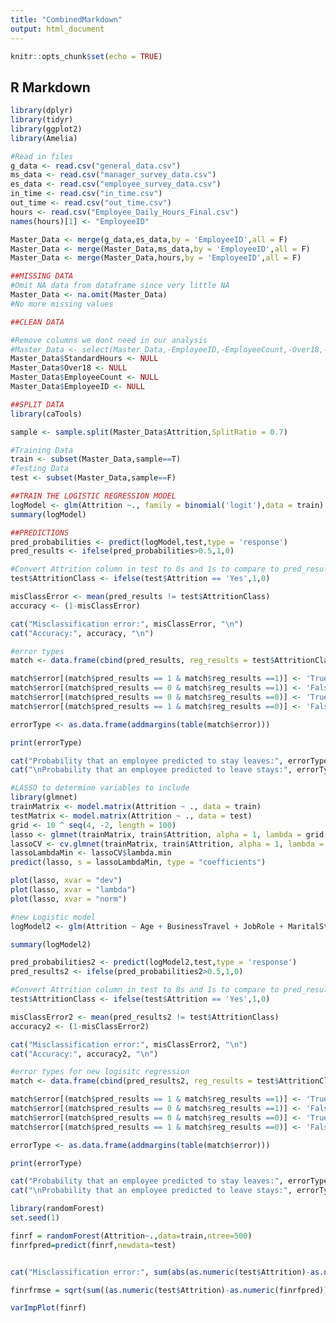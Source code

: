 ---
title: "CombinedMarkdown"
output: html_document
---

```{r setup, include=FALSE}
knitr::opts_chunk$set(echo = TRUE)
```

## R Markdown

```{r}    
library(dplyr)
library(tidyr)
library(ggplot2)
library(Amelia)

#Read in files
g_data <- read.csv("general_data.csv")
ms_data <- read.csv("manager_survey_data.csv")
es_data <- read.csv("employee_survey_data.csv")
in_time <- read.csv("in_time.csv")
out_time <- read.csv("out_time.csv")
hours <- read.csv("Employee_Daily_Hours_Final.csv")
names(hours)[1] <- "EmployeeID"
```

```{r}
Master_Data <- merge(g_data,es_data,by = 'EmployeeID',all = F)
Master_Data <- merge(Master_Data,ms_data,by = 'EmployeeID',all = F)
Master_Data <- merge(Master_Data,hours,by = 'EmployeeID',all = F)

##MISSING DATA
#Omit NA data from dataframe since very little NA
Master_Data <- na.omit(Master_Data)
#No more missing values
```


```{r}
##CLEAN DATA

#Remove columns we dont need in our analysis
#Master_Data <- select(Master_Data,-EmployeeID,-EmployeeCount,-Over18,-StandardHours)
Master_Data$StandardHours <- NULL
Master_Data$Over18 <- NULL
Master_Data$EmployeeCount <- NULL
Master_Data$EmployeeID <- NULL
```


```{r}
##SPLIT DATA
library(caTools)

sample <- sample.split(Master_Data$Attrition,SplitRatio = 0.7)

#Training Data
train <- subset(Master_Data,sample==T)
#Testing Data
test <- subset(Master_Data,sample==F)
```

```{r}
##TRAIN THE LOGISTIC REGRESSION MODEL
logModel <- glm(Attrition ~., family = binomial('logit'),data = train)
summary(logModel)
```

```{r}
##PREDICTIONS
pred_probabilities <- predict(logModel,test,type = 'response')
pred_results <- ifelse(pred_probabilities>0.5,1,0)

#Convert Attrition column in test to 0s and 1s to compare to pred_results
test$AttritionClass <- ifelse(test$Attrition == 'Yes',1,0)

misClassError <- mean(pred_results != test$AttritionClass)
accuracy <- (1-misClassError)

cat("Misclassification error:", misClassError, "\n")
cat("Accuracy:", accuracy, "\n")
```

```{r}
#error types
match <- data.frame(cbind(pred_results, reg_results = test$AttritionClass))

match$error[(match$pred_results == 1 & match$reg_results ==1)] <- 'True positive'
match$error[(match$pred_results == 0 & match$reg_results ==1)] <- 'False negative'
match$error[(match$pred_results == 0 & match$reg_results ==0)] <- 'True negative'
match$error[(match$pred_results == 1 & match$reg_results ==0)] <- 'False positive'

errorType <- as.data.frame(addmargins(table(match$error)))

print(errorType)

cat("Probability that an employee predicted to stay leaves:", errorType[1, 2]/(errorType[1, 2] + errorType[3, 2]))
cat("\nProbability that an employee predicted to leave stays:", errorType[2, 2]/(errorType[2, 2] + errorType[4, 2]))
```

```{r}
#LASSO to determine variables to include
library(glmnet)
trainMatrix <- model.matrix(Attrition ~ ., data = train)
testMatrix <- model.matrix(Attrition ~ ., data = test)
grid <- 10 ^ seq(4, -2, length = 100)
lasso <- glmnet(trainMatrix, train$Attrition, alpha = 1, lambda = grid, thresh = 1e-12, family = "binomial")
lassoCV <- cv.glmnet(trainMatrix, train$Attrition, alpha = 1, lambda = grid, thresh = 1e-12, family = "binomial")
lassoLambdaMin <- lassoCV$lambda.min
predict(lasso, s = lassoLambdaMin, type = "coefficients")
```

```{r}
plot(lasso, xvar = "dev")
plot(lasso, xvar = "lambda")
plot(lasso, xvar = "norm")
```

```{r}
#new Logistic model
logModel2 <- glm(Attrition ~ Age + BusinessTravel + JobRole + MaritalStatus + NumCompaniesWorked + StockOptionLevel + TotalWorkingYears + TrainingTimesLastYear + YearsSinceLastPromotion + YearsWithCurrManager + EnvironmentSatisfaction + JobSatisfaction + WorkLifeBalance, family = binomial('logit'),data = train)

summary(logModel2)
```

```{r}
pred_probabilities2 <- predict(logModel2,test,type = 'response')
pred_results2 <- ifelse(pred_probabilities2>0.5,1,0)

#Convert Attrition column in test to 0s and 1s to compare to pred_results
test$AttritionClass <- ifelse(test$Attrition == 'Yes',1,0)

misClassError2 <- mean(pred_results2 != test$AttritionClass)
accuracy2 <- (1-misClassError2)

cat("Misclassification error:", misClassError2, "\n")
cat("Accuracy:", accuracy2, "\n")
```

```{r}
#error types for new logisitc regression
match <- data.frame(cbind(pred_results2, reg_results = test$AttritionClass))

match$error[(match$pred_results == 1 & match$reg_results ==1)] <- 'True positive'
match$error[(match$pred_results == 0 & match$reg_results ==1)] <- 'False negative'
match$error[(match$pred_results == 0 & match$reg_results ==0)] <- 'True negative'
match$error[(match$pred_results == 1 & match$reg_results ==0)] <- 'False positive'

errorType <- as.data.frame(addmargins(table(match$error)))

print(errorType)

cat("Probability that an employee predicted to stay leaves:", errorType[1, 2]/(errorType[1, 2] + errorType[3, 2]))
cat("\nProbability that an employee predicted to leave stays:", errorType[2, 2]/(errorType[2, 2] + errorType[4, 2]))
```

```{r}
library(randomForest)
set.seed(1)

finrf = randomForest(Attrition~.,data=train,ntree=500)
finrfpred=predict(finrf,newdata=test)


cat("Misclassification error:", sum(abs(as.numeric(test$Attrition)-as.numeric(finrfpred)))/nrow(test))

finrfrmse = sqrt(sum((as.numeric(test$Attrition)-as.numeric(finrfpred))^2)/nrow(test))

varImpPlot(finrf)
```
